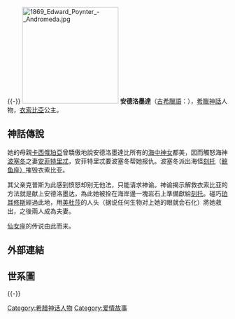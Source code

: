 {{noteTA
|G1=地名
|G2=希臘神話
|T=zh-cn:安德洛墨达; zh-hant:安德洛墨達; zh-tw:安朵美達; zh-hk:安德羅美達;
|1=zh-cn:安德洛墨达; zh-hant:安德洛墨達; zh-tw:安朵美達; zh-hk:安德羅美達;
}}

{{unreferenced|time=2013-10-12}}{{-}}
[[File:1869_Edward_Poynter_-_Andromeda.jpg|220px]]
'''安德洛墨達'''（[[古希臘語|古希臘語]]：'''{{lang|el|Ἀνδρομέδα}}'''），[[希臘神話|希臘神話]]人物，[[埃塞俄比亚|衣索比亞]]公主。

==神話傳說==
她的母親[[卡西俄珀亞|卡西俄珀亞]]曾驕傲地說安德洛墨達比所有的[[海中神女|海中神女]]都美，因而觸怒海神[[波塞冬|波塞冬]]之妻[[安菲特里忒|安菲特里忒]]，安菲特里忒要波塞冬帮她报仇。波塞冬派出海怪[[刻托|刻托]]（[[鲸鱼座|鲸鱼座）]]摧毁衣索比亚。

其父亲克普斯为此感到愤怒却别无他法，只能请求神谕。神谕揭示解救衣索比亚的方法就是献上安德洛墨达，為此她被拴在海岸邊一塊岩石上準備獻給[[刻托|刻托]]。碰巧[[珀耳修斯|珀耳修斯]]經過此地，用[[美杜莎|美杜莎]]的人头（据说任何生物对上她的眼就会石化）將她救出，之後兩人成為夫妻。

[[仙女座|仙女座]]的传说由此而来。

== 外部連結 ==
{{commonscat-inline|Andromeda|安德洛墨達}}

== 世系圖 ==
{{small|
{{stack begin | align=center}}
{{珀耳修斯系譜}}
{{stack end}}
}}

{{-}}
{{Authority control}}

[[Category:希腊神话人物|Category:希腊神话人物]]
[[Category:爱情故事|Category:爱情故事]]